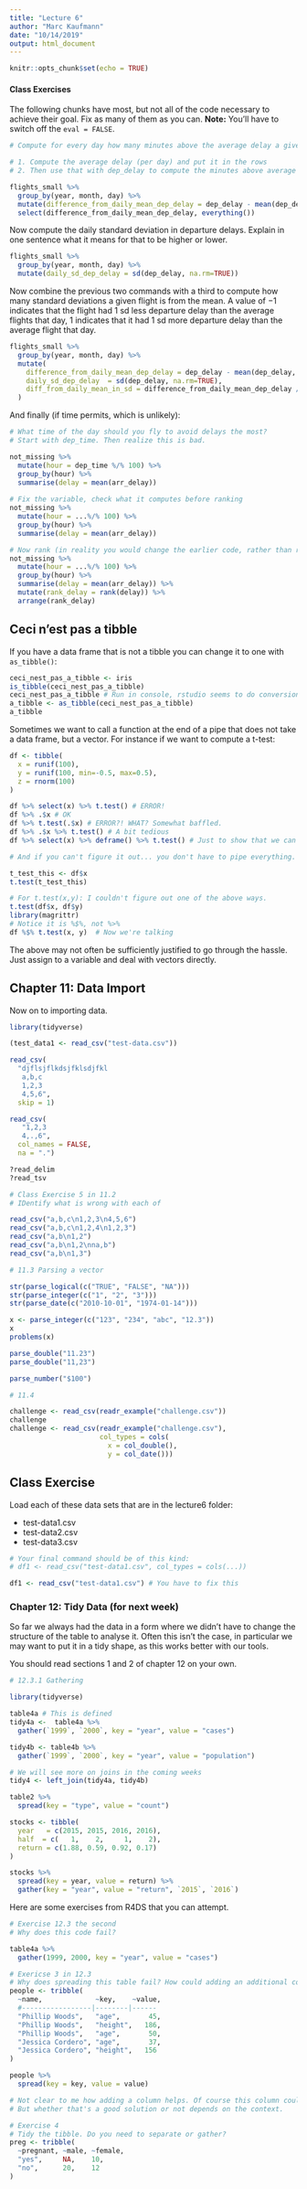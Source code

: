 ```yaml
---
title: "Lecture 6"
author: "Marc Kaufmann"
date: "10/14/2019"
output: html_document
---
```


```r
knitr::opts_chunk$set(echo = TRUE)
```

#### Class Exercises

The following chunks have most, but not all of the code necessary to achieve their goal. Fix as many of them as you can. **Note:** You'll have to switch off the `eval = FALSE`.

```r
# Compute for every day how many minutes above the average delay a given flight is.

# 1. Compute the average delay (per day) and put it in the rows
# 2. Then use that with dep_delay to compute the minutes above average

flights_small %>%
  group_by(year, month, day) %>%
  mutate(difference_from_daily_mean_dep_delay = dep_delay - mean(dep_delay, na.rm=TRUE)) %>%
  select(difference_from_daily_mean_dep_delay, everything())
```

Now compute the daily standard deviation in departure delays. Explain in one sentence what it means for that to be higher or lower.

```r

flights_small %>%
  group_by(year, month, day) %>%
  mutate(daily_sd_dep_delay = sd(dep_delay, na.rm=TRUE))
```

Now combine the previous two commands with a third to compute how many standard deviations a given flight is from the mean. A value of $-1$ indicates that the flight had 1 sd less departure delay than the average flights that day, $1$ indicates that it had 1 sd more departure delay than the average flight that day.
  
```r

flights_small %>%
  group_by(year, month, day) %>%
  mutate(
    difference_from_daily_mean_dep_delay = dep_delay - mean(dep_delay, na.rm=TRUE),
    daily_sd_dep_delay  = sd(dep_delay, na.rm=TRUE),
    diff_from_daily_mean_in_sd = difference_from_daily_mean_dep_delay / daily_sd_dep_delay
  )
```
    
And finally (if time permits, which is unlikely):

```r
# What time of the day should you fly to avoid delays the most?
# Start with dep_time. Then realize this is bad.

not_missing %>%
  mutate(hour = dep_time %/% 100) %>%
  group_by(hour) %>%
  summarise(delay = mean(arr_delay))
  
# Fix the variable, check what it computes before ranking
not_missing %>%
  mutate(hour = ...%/% 100) %>%
  group_by(hour) %>%
  summarise(delay = mean(arr_delay))

# Now rank (in reality you would change the earlier code, rather than repeat)
not_missing %>%
  mutate(hour = ...%/% 100) %>%
  group_by(hour) %>%
  summarise(delay = mean(arr_delay)) %>%
  mutate(rank_delay = rank(delay)) %>%
  arrange(rank_delay)
```

## Ceci n'est pas a tibble

If you have a data frame that is not a tibble you can change it to one with `as_tibble()`:

```r
ceci_nest_pas_a_tibble <- iris
is_tibble(ceci_nest_pas_a_tibble)
ceci_nest_pas_a_tibble # Run in console, rstudio seems to do conversion automatically
a_tibble <- as_tibble(ceci_nest_pas_a_tibble)
a_tibble
```

Sometimes we want to call a function at the end of a pipe that does not take a data frame, but a vector. For instance if we want to compute a t-test:

```r
df <- tibble(
  x = runif(100),
  y = runif(100, min=-0.5, max=0.5),
  z = rnorm(100)
)

df %>% select(x) %>% t.test() # ERROR!
df %>% .$x # OK
df %>% t.test(.$x) # ERROR?! WHAT? Somewhat baffled.
df %>% .$x %>% t.test() # A bit tedious
df %>% select(x) %>% deframe() %>% t.test() # Just to show that we can be even more tedious

# And if you can't figure it out... you don't have to pipe everything. 

t_test_this <- df$x
t.test(t_test_this)

# For t.test(x,y): I couldn't figure out one of the above ways.
t.test(df$x, df$y)
library(magrittr)
# Notice it is %$%, not %>%
df %$% t.test(x, y)  # Now we're talking


```

The above may not often be sufficiently justified to go through the hassle. Just assign to a variable and deal with vectors directly.

## Chapter 11: Data Import

Now on to importing data.

```r
library(tidyverse)

(test_data1 <- read_csv("test-data.csv"))

read_csv(
  "djflsjflkdsjfklsdjfkl
   a,b,c
   1,2,3
   4,5,6",
  skip = 1)

read_csv(
   "1,2,3
   4,.,6",
  col_names = FALSE,
  na = ".")

?read_delim
?read_tsv

# Class Exercise 5 in 11.2
# IDentify what is wrong with each of 

read_csv("a,b,c\n1,2,3\n4,5,6")
read_csv("a,b,c\n1,2,4\n1,2,3")
read_csv("a,b\n1,2")
read_csv("a,b\n1,2\nna,b")
read_csv("a,b\n1,3")

# 11.3 Parsing a vector

str(parse_logical(c("TRUE", "FALSE", "NA")))
str(parse_integer(c("1", "2", "3")))
str(parse_date(c("2010-10-01", "1974-01-14")))

x <- parse_integer(c("123", "234", "abc", "12.3"))
x
problems(x)

parse_double("11.23")
parse_double("11,23")

parse_number("$100")

# 11.4

challenge <- read_csv(readr_example("challenge.csv"))
challenge
challenge <- read_csv(readr_example("challenge.csv"),
                      col_types = cols(
                        x = col_double(),
                        y = col_date()))

```


## Class Exercise

Load each of these data sets that are in the lecture6 folder:

- test-data1.csv
- test-data2.csv
- test-data3.csv

```r
# Your final command should be of this kind:
# df1 <- read_csv("test-data1.csv", col_types = cols(...))

df1 <- read_csv("test-data1.csv") # You have to fix this

```

### Chapter 12: Tidy Data (for next week)

So far we always had the data in a form where we didn't have to change the structure of the table to analyse it. Often this isn't the case, in particular we may want to put it in a tidy shape, as this works better with our tools.

You should read sections 1 and 2 of chapter 12 on your own.

```r
# 12.3.1 Gathering

library(tidyverse)

table4a # This is defined 
tidy4a <-  table4a %>%
  gather(`1999`, `2000`, key = "year", value = "cases")

tidy4b <- table4b %>%
  gather(`1999`, `2000`, key = "year", value = "population")

# We will see more on joins in the coming weeks
tidy4 <- left_join(tidy4a, tidy4b)

table2 %>% 
  spread(key = "type", value = "count")

stocks <- tibble(
  year   = c(2015, 2015, 2016, 2016),
  half  = c(   1,    2,     1,    2),
  return = c(1.88, 0.59, 0.92, 0.17)
)

stocks %>%
  spread(key = year, value = return) %>%
  gather(key = "year", value = "return", `2015`, `2016`)

```

Here are some exercises from R4DS that you can attempt.

```r
# Exercise 12.3 the second
# Why does this code fail?

table4a %>% 
  gather(1999, 2000, key = "year", value = "cases")

# Exericse 3 in 12.3
# Why does spreading this table fail? How could adding an additional column help?
people <- tribble(
  ~name,             ~key,    ~value,
  #-----------------|--------|------
  "Phillip Woods",   "age",       45,
  "Phillip Woods",   "height",   186,
  "Phillip Woods",   "age",       50,
  "Jessica Cordero", "age",       37,
  "Jessica Cordero", "height",   156
)

people %>%
  spread(key = key, value = value)

# Not clear to me how adding a column helps. Of course this column could contain 'age1' and 'age2'.
# But whether that's a good solution or not depends on the context.

# Exercise 4 
# Tidy the tibble. Do you need to separate or gather?
preg <- tribble(
  ~pregnant, ~male, ~female,
  "yes",     NA,    10,
  "no",      20,    12
)
```

